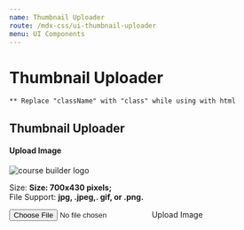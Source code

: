 ```yaml
---
name: Thumbnail Uploader
route: /mdx-css/ui-thumbnail-uploader
menu: UI Components
---
```




# Thumbnail Uploader

`** Replace "className" with "class" while using with html`

## Thumbnail Uploader

<Playground>
	<div className="tutor-thumbnail-uploader">
		<h4 class="tutor-text-medium-caption tutor-color-text-title">Upload Image</h4>
		<div className="thumbnail-wrapper tutor-d-flex tutor-align-items-center tutor-mt-10 tutor-p-15">
			<div className="thumbnail-preview image-previewer">
				<span className="preview-loading"></span>
				<img
					src="https://www.themeum.com/wp-content/uploads/2020/11/tutor-lms-footer-logo.svg"
					alt="course builder logo"
				/>
				<span className="delete-btn"></span>
			</div>
			<div className="thumbnail-input">
				<p className="tutor-text-regular-body tutor-color-text-subsued">
					Size: <strong className="tutor-text-medium-body">Size: 700x430 pixels;</strong> <br />
					File Support: <strong className="tutor-text-medium-body">jpg, .jpeg,. gif, or .png.</strong>
				</p>
				<label htmlFor="thumb-upload-1" className="tutor-btn tutor-is-sm tutor-mt-15">
					<input type="file" name="thumb-upload-1" id="thumb-upload-1" />
					<span className="tutor-btn-icon tutor-v2-icon-test icon-image-filled"> </span>
					<span>Upload Image</span>
				</label>
			</div>
		</div>
	</div>
</Playground>
